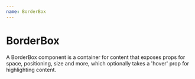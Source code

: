 ```yaml
---
name: BorderBox
---
```



# BorderBox

<Playground>
  <BorderBox hover>
    A BorderBox component is a container for content that exposes props for
    space, positioning, size and more, which optionally takes a 'hover' prop for
    highlighting content.
  </BorderBox>
</Playground>
